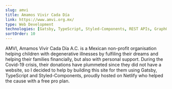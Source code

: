 ```yaml
---
slug: amvi
title: Amamos Vivir Cada Día
link: https://www.amvi.org.mx/
type: Web Development
technologies: [Gatsby, TypeScript, Styled-Components, REST APIs, GraphQL]
sortOrder: 10
---
```


AMVI, Amamos Vivir Cada Día A.C. is a Mexican non-profit organisation helping
children with degenerative illnesses by fulfiling their dreams and helping
their families financially, but also with personal support. During the
Covid-19 crisis, their donations have plummeted since they did not have a
website, so I decided to help by building this site for them using Gatsby,
TypeScript and Styled-Components, proudly hosted on Netlify who helped the
cause with a free pro plan.
